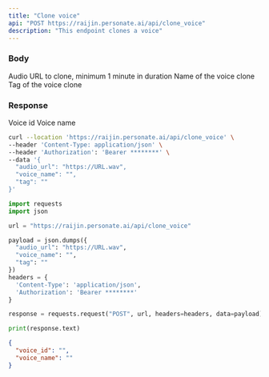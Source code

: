 ```yaml
---
title: "Clone voice"
api: "POST https://raijin.personate.ai/api/clone_voice"
description: "This endpoint clones a voice"
---
```


### Body

<ResponseField name="audio_url" type="string" required="true">
  Audio URL to clone, minimum 1 minute in duration
</ResponseField>

<ResponseField name="voice_name" type="string" required="true">
  Name of the voice clone
</ResponseField>

<ResponseField name="tag" type="string">
  Tag of the voice clone
</ResponseField>


### Response

<ResponseField name="voice_id" type="string">
  Voice id
</ResponseField>

<ResponseField name="voice_name" type="object">
  Voice name
</ResponseField>

<RequestExample>

```bash Bash
curl --location 'https://raijin.personate.ai/api/clone_voice' \
--header 'Content-Type: application/json' \
--header 'Authorization': 'Bearer ********' \
--data '{
  "audio_url": "https://URL.wav",
  "voice_name": "",
  "tag": ""
}'
```

```python Python
import requests
import json

url = "https://raijin.personate.ai/api/clone_voice"

payload = json.dumps({
  "audio_url": "https://URL.wav",
  "voice_name": "",
  "tag": ""
})
headers = {
  'Content-Type': 'application/json',
  'Authorization': 'Bearer ********'
}

response = requests.request("POST", url, headers=headers, data=payload)

print(response.text)
```

</RequestExample>

<ResponseExample>

```json Response
{
  "voice_id": "",
  "voice_name": ""
}
```

</ResponseExample>
